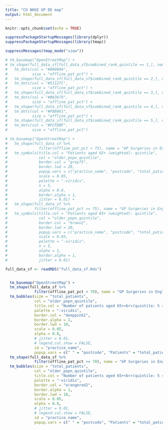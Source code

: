 ```yaml
---
title: "CO NHSE GP DE map"
output: html_document
---
```


```r
knitr::opts_chunk$set(echo = TRUE)

suppressPackageStartupMessages(library(dplyr))
suppressPackageStartupMessages(library(tmap))
```

```r

suppressMessages(tmap_mode("view"))

# tm_basemap("OpenStreetMap") +
# tm_shape(full_data_sf[full_data_sf$combined_rank_quintile == 1,], name = "Quintile1") +
#   tm_dots(col = "#000004",
#           size = "offline_pat_pct") +
#   tm_shape(full_data_sf[full_data_sf$combined_rank_quintile == 2,], name = "Quintile2") +
#   tm_dots(col = "#51127C",
#           size = "offline_pat_pct") +
#   tm_shape(full_data_sf[full_data_sf$combined_rank_quintile == 3,], name = "Quintile3") +
#   tm_dots(col = "#B63679",
#           size = "offline_pat_pct") +
#   tm_shape(full_data_sf[full_data_sf$combined_rank_quintile == 4,], name = "Quintile4") +
#   tm_dots(col = "#FB8861",
#           size = "offline_pat_pct") +
#   tm_shape(full_data_sf[full_data_sf$combined_rank_quintile == 5,], name = "Quintile5") +
#   tm_dots(col = "#FCFDBF",
#           size = "offline_pat_pct")

# tm_basemap("OpenStreetMap") +
#   tm_shape(full_data_sf %>%
#              filter(offline_pat_pct < 75), name = "GP Surgeries in England (< 75% not using online services)") +
#   tm_symbols(title.col = "Patients aged 65+ (weighted): quintile",
#              col = "older_popn_quintile",
#              border.col = "grey75",
#              border.lwd = 20,
#              popup.vars = c("practice_name", "postcode", "total_patients", "offline_pat_pct"),
#              scale = 0.05,
#              palette = "-viridis",
#              n = 5,
#              alpha = 0.8,
#              border.alpha = 1,
#              jitter = 0.01) +
#   tm_shape(full_data_sf %>%
#            filter(offline_pat_pct >= 75), name = "GP Surgeries in England (> 75% not using online services)") +
#   tm_symbols(title.col = "Patients aged 65+ (weighted): quintile",
#              col = "older_popn_quintile",
#              border.col = "brown2",
#              border.lwd = 20,
#              popup.vars = c("practice_name", "postcode", "total_patients", "offline_pat_pct"),
#              scale = 0.05,
#              palette = "-viridis",
#              n = 5,
#              alpha = 1,
#              border.alpha = 1,
#              jitter = 0.01)

full_data_sf <- readRDS("full_data_sf.Rds")


  tm_basemap("OpenStreetMap") +
  tm_shape(full_data_sf %>%
             filter(offline_pat_pct < 70), name = "GP Surgeries in England (>30% using GP online services)") +
  tm_bubbles(size = "total_patients",
             col = "older_popn_quintile",
             title.col = "Number of patients aged 65+<br>(quintile: 5 = most)",
             palette = "-viridis",
             border.col = "deeppink2",
             border.alpha = 1,
             border.lwd = 10,
             scale = 0.05,
             alpha = 0.8,
             # jitter = 0.01,
             # legend.col.show = FALSE,
             id = "practice_name",
             popup.vars = c(" " = "postcode", "Patients" = "total_patients", "% 'offline'" = "offline_pat_pct")) +
  tm_shape(full_data_sf %>%
             filter(offline_pat_pct >= 70), name = "GP Surgeries in England (<30% using GP online services)") +
  tm_bubbles(size = "total_patients",
             col = "older_popn_quintile",
             title.col = "Number of patients aged 65+<br>(quintile: 5 = most)",
             palette = "-viridis",
             border.col = "orangered2",
             border.alpha = 1,
             border.lwd = 10,
             scale = 0.05,
             alpha = 0.8,
             # jitter = 0.01,
             # legend.col.show = FALSE,
             id = "practice_name",
             popup.vars = c(" " = "postcode", "Patients" = "total_patients", "% 'offline'" = "offline_pat_pct"))
```

